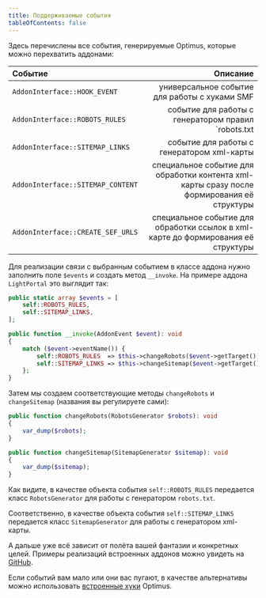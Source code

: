 ```yaml
---
title: Поддерживаемые события
tableOfContents: false
---
```


Здесь перечислены все события, генерируемые Optimus, которые можно перехватить аддонами:

| Событие                           |                                                                                   Описание |
| :-------------------------------- | -----------------------------------------------------------------------------------------: |
| `AddonInterface::HOOK_EVENT`      |                                              универсальное событие для работы с хуками SMF |
| `AddonInterface::ROBOTS_RULES`    |                                        событие для работы с генератором правил `robots.txt |
| `AddonInterface::SITEMAP_LINKS`   |                                                 событие для работы с генератором xml-карты |
| `AddonInterface::SITEMAP_CONTENT` | специальное событие для обработки контента xml-карты сразу после формирования её структуры |
| `AddonInterface::CREATE_SEF_URLS` |          специальное событие для обработки ссылок в xml-карте до формирования её структуры |

Для реализации связи с выбранным событием в классе аддона нужно заполнить поле `$events` и создать метод `__invoke`. На примере аддона `LightPortal` это выглядит так:

```php
public static array $events = [
	self::ROBOTS_RULES,
	self::SITEMAP_LINKS,
];

public function __invoke(AddonEvent $event): void
{
	match ($event->eventName()) {
		self::ROBOTS_RULES  => $this->changeRobots($event->getTarget()),
		self::SITEMAP_LINKS => $this->changeSitemap($event->getTarget()),
	};
}
```

Затем мы создаем соответствующие методы `changeRobots` и `changeSitemap` (названия вы регулируете сами):

```php
public function changeRobots(RobotsGenerator $robots): void
{
	var_dump($robots);
}

public function changeSitemap(SitemapGenerator $sitemap): void
{
	var_dump($sitemap);
}
```

Как видите, в качестве объекта события `self::ROBOTS_RULES` передается класс `RobotsGenerator` для работы с генератором `robots.txt`.

Соответственно, в качестве объекта события `self::SITEMAP_LINKS` передается класс `SitemapGenerator` для работы с генератором xml-карты.

А дальше уже всё зависит от полёта вашей фантазии и конкретных целей. Примеры реализаций встроенных аддонов можно увидеть на [GitHub](https://github.com/dragomano/Optimus/blob/main/src/Sources/Optimus/Addons).

Если событий вам мало или они вас пугают, в качестве альтернативы можно использовать [встроенные хуки](../hooks) Optimus.
